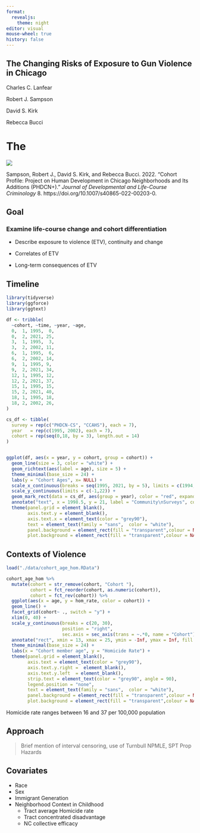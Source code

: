 ```yaml
---
format:
  revealjs:
    theme: night
editor: visual
mouse-wheel: true
history: false
---
```


## The Changing Risks of Exposure to Gun Violence in Chicago {background-image="img/stephan-cassara-KnAIsBuitGg-unsplash.jpg" background-opacity=0.3}

Charles C. Lanfear

Robert J. Sampson

David S. Kirk

Rebecca Bucci




# The {background-image="img/max-bender-yb7Yg3Rv7WA-unsplash.jpg" background-opacity=0.3}

![](img/phdcn_logo_white.svg)

::: footer
Sampson, Robert J., David S. Kirk, and Rebecca Bucci. 2022. "Cohort Profile: Project on Human Development in Chicago Neighborhoods and Its Additions (PHDCN+)." *Journal of Developmental and Life-Course Criminology* 8.  https://doi.org/10.1007/s40865-022-00203-0.
:::

## Goal

### Examine life-course change and cohort differentiation

* Describe exposure to violence (ETV), continuity and change

* Correlates of ETV

* Long-term consequences of ETV

## Timeline

```r
library(tidyverse)
library(ggforce)
library(ggtext)

df <- tribble(
  ~cohort, ~time, ~year, ~age, 
  0,  1, 1995,  0,
  0,  2, 2021, 25,
  3,  1, 1995,  3,
  3,  2, 2002, 11,
  6,  1, 1995,  6,
  6,  2, 2002, 14,
  9,  1, 1995, 9, 
  9,  2, 2021, 34,
  12, 1, 1995, 12,
  12, 2, 2021, 37,
  15, 1, 1995, 15,
  15, 2, 2021, 40,
  18, 1, 1995, 18,
  18, 2, 2002, 26,
) 

cs_df <- tibble(
  survey = rep(c("PHDCN-CS", "CCAHS"), each = 7),
  year   = rep(c(1995, 2002), each = 7),
  cohort = rep(seq(0,18, by = 3), length.out = 14)
)


ggplot(df, aes(x = year, y = cohort, group = cohort)) + 
  geom_line(size = 3, color = "white") +
  geom_richtext(aes(label = age), size = 5) +
  theme_minimal(base_size = 24) +
  labs(y = "Cohort Ages", x= NULL) +
  scale_x_continuous(breaks = seq(1995, 2021, by = 5), limits = c(1994,2022)) +
  scale_y_continuous(limits = c(-1,22)) +
  geom_mark_rect(data = cs_df, aes(group = year), color = "red", expand = unit(6, "mm")) +
  annotate("text", x = 1998.5, y = 21, label = "Community\nSurveys", color = "red", size = 5) +
  theme(panel.grid = element_blank(),
        axis.text.y = element_blank(),
        axis.text.x = element_text(color = "grey90"),
        text = element_text(family = "sans",  color = "white"),
        panel.background = element_rect(fill = "transparent",colour = NA),
        plot.background = element_rect(fill = "transparent",colour = NA))
```

## Contexts of Violence

```r
load("./data/cohort_age_hom.RData")

cohort_age_hom %>%
  mutate(cohort = str_remove(cohort, "Cohort "),
         cohort = fct_reorder(cohort, as.numeric(cohort)),
         cohort = fct_rev(cohort)) %>%
  ggplot(aes(x = age, y = hom_rate, color = cohort)) + 
  geom_line() + 
  facet_grid(cohort~ ., switch = "y") +  
  xlim(0, 40) +
  scale_y_continuous(breaks = c(20, 30), 
                     position = "right", 
                     sec.axis = sec_axis(trans = ~.*0, name = "Cohort")) +
  annotate("rect", xmin = 13, xmax = 25, ymin = -Inf, ymax = Inf, fill = "white", alpha = 0.3) +
  theme_minimal(base_size = 24) +
  labs(x = "Cohort member age", y = "Homicide Rate") +
  theme(panel.grid = element_blank(),
        axis.text = element_text(color = "grey90"),
        axis.text.y.right =  element_blank(),
        axis.text.y.left  = element_blank(),
        strip.text = element_text(color = "grey90", angle = 90),
        legend.position = "none",
        text = element_text(family = "sans",  color = "white"),
        panel.background = element_rect(fill = "transparent",colour = NA),
        plot.background = element_rect(fill = "transparent",colour = NA))
```

::: footer
Homicide rate ranges between 16 and 37 per 100,000 population
:::


## Approach

> Brief mention of interval censoring, use of Turnbull NPMLE, SPT Prop Hazards

## Covariates

* Race
* Sex
* Immigrant Generation
* Neighborhood Context in Childhood
   * Tract average Homicide rate
   * Tract concentrated disadvantage
   * NC collective efficacy